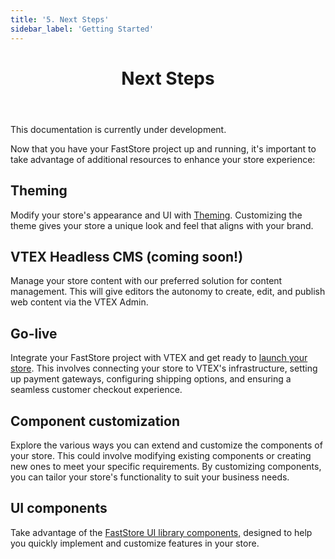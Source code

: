 ```yaml
---
title: '5. Next Steps'
sidebar_label: 'Getting Started'
---
```



<header>

# Next Steps

</header>

<Callout type="warning" emoji="⚠️">
This documentation is currently under development.
</Callout>

Now that you have your FastStore project up and running, it's important to take advantage of additional resources to enhance your store experience:

## Theming

Modify your store's appearance and UI with [Theming](/docs/brandless). Customizing the theme gives your store a unique look and feel that aligns with your brand.

## VTEX Headless CMS (coming soon!)

Manage your store content with our preferred solution for content management. This will give editors the autonomy to create, edit, and publish web content via the VTEX Admin.

## Go-live

Integrate your FastStore project with VTEX and get ready to [launch your store](/docs/go-live/overview). This involves connecting your store to VTEX's infrastructure, setting up payment gateways, configuring shipping options, and ensuring a seamless customer checkout experience.

## Component customization

Explore the various ways you can extend and customize the components of your store. This could involve modifying existing components or creating new ones to meet your specific requirements. By customizing components, you can tailor your store's functionality to suit your business needs.

## UI components


Take advantage of the [FastStore UI library components,](/components)
 designed to help you quickly implement and customize features in your store.

